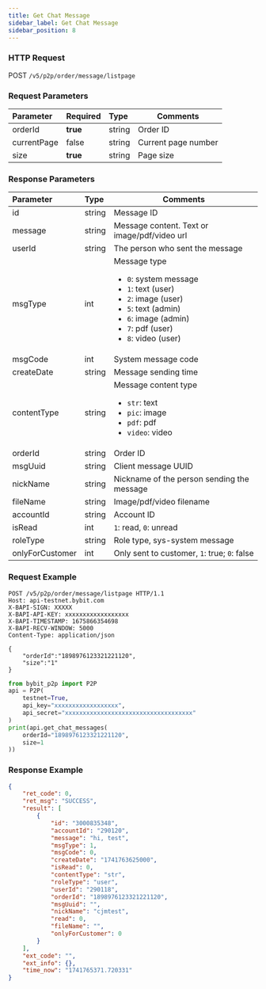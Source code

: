 ```yaml
---
title: Get Chat Message
sidebar_label: Get Chat Message
sidebar_position: 8
---
```


### HTTP Request
POST `/v5/p2p/order/message/listpage`

### Request Parameters
| Parameter | Required | Type | Comments|
|:----- |:-------|:-----|------ |
|orderId|**true** |string |Order ID |
|currentPage|false |string |Current page number|
|size|**true** |string |Page size |

### Response Parameters
| Parameter | Type | Comments|
|:----- |:-----|----- |
|id |string |Message ID |
|message |string |Message content. Text or image/pdf/video url |
|userId |string |The person who sent the message|
|msgType |int |Message type <ul><li>`0`: system message</li><li>`1`: text (user)</li><li>`2`: image (user)</li><li>`5`: text (admin)</li><li>`6`: image (admin)</li><li>`7`: pdf (user)</li><li>`8`: video (user)</li></ul>|
|msgCode |int |System message code|
|createDate |string |Message sending time|
|contentType |string |Message content type <ul><li>`str`: text</li><li>`pic`: image</li><li>`pdf`: pdf</li><li>`video`: video</li></ul>|
|orderId |string |Order ID |
|msgUuid |string |Client message UUID|
|nickName |string |Nickname of the person sending the message|
|fileName |string |Image/pdf/video filename|
|accountId |string |Account ID |
|isRead |int |`1`: read, `0`: unread|
|roleType |string |Role type, sys-system message |
|onlyForCustomer|int |Only sent to customer, `1`: true; `0`: false |

### Request Example

<Tabs groupId="programming-languages">
<TabItem value="http" label="HTTP">

```http
POST /v5/p2p/order/message/listpage HTTP/1.1
Host: api-testnet.bybit.com
X-BAPI-SIGN: XXXXX
X-BAPI-API-KEY: xxxxxxxxxxxxxxxxxx
X-BAPI-TIMESTAMP: 1675866354698
X-BAPI-RECV-WINDOW: 5000
Content-Type: application/json

{
    "orderId":"1898976123321221120",
    "size":"1"
}
```

</TabItem>
<TabItem value="python" label="Python">

```python
from bybit_p2p import P2P
api = P2P(
    testnet=True,
    api_key="xxxxxxxxxxxxxxxxxx",
    api_secret="xxxxxxxxxxxxxxxxxxxxxxxxxxxxxxxxxxxx"
)
print(api.get_chat_messages(
    orderId="1898976123321221120",
    size=1
))
```

</TabItem>
</Tabs>

### Response Example

```json
{
    "ret_code": 0,
    "ret_msg": "SUCCESS",
    "result": [
        {
            "id": "3000835348",
            "accountId": "290120",
            "message": "hi, test",
            "msgType": 1,
            "msgCode": 0,
            "createDate": "1741763625000",
            "isRead": 0,
            "contentType": "str",
            "roleType": "user",
            "userId": "290118",
            "orderId": "1898976123321221120",
            "msgUuid": "",
            "nickName": "cjmtest",
            "read": 0,
            "fileName": "",
            "onlyForCustomer": 0
        }
    ],
    "ext_code": "",
    "ext_info": {},
    "time_now": "1741765371.720331"
}
```
